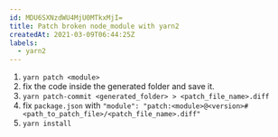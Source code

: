 ```yaml
---
id: MDU6SXNzdWU4MjU0MTkxMjI=
title: Patch broken node_module with yarn2
createdAt: 2021-03-09T06:44:25Z
labels:
  - yarn2
---
```


1. `yarn patch <module>`
2. fix the code inside the generated folder and save it.
3. `yarn patch-commit <generated_folder> > <patch_file_name>.diff`
4. fix `package.json` with `"module": "patch:<module>@<version>#<path_to_patch_file>/<patch_file_name>.diff"`
5. `yarn install`
